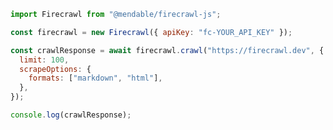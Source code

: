 ```js Node
import Firecrawl from "@mendable/firecrawl-js";

const firecrawl = new Firecrawl({ apiKey: "fc-YOUR_API_KEY" });

const crawlResponse = await firecrawl.crawl("https://firecrawl.dev", {
  limit: 100,
  scrapeOptions: {
    formats: ["markdown", "html"],
  },
});

console.log(crawlResponse);
```
